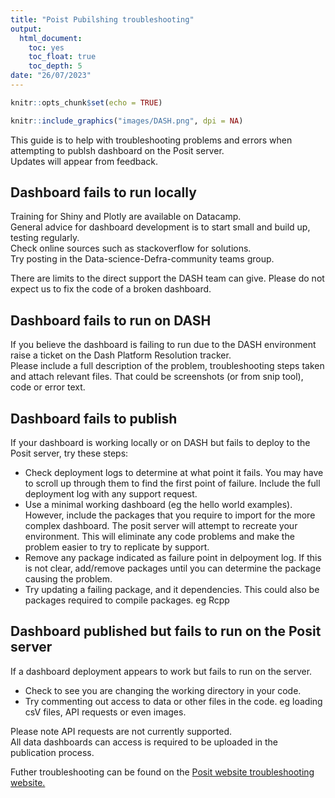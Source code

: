 ```yaml
---
title: "Poist Pubilshing troubleshooting"
output:
  html_document:
    toc: yes
    toc_float: true
    toc_depth: 5
date: "26/07/2023"
---
```


```r
knitr::opts_chunk$set(echo = TRUE)
```

```r
knitr::include_graphics("images/DASH.png", dpi = NA)
```

This guide is to help with troubleshooting problems and errors when attempting to publsh dashboard on the Posit server.  
Updates will appear from feedback.


## Dashboard fails to run locally

Training for Shiny and Plotly are available on Datacamp.  
General advice for dashboard development is to start small and build up, testing regularly.  
Check online sources such as stackoverflow for solutions.  
Try posting in the Data-science-Defra-community teams group.  
  
There are limits to the direct support the DASH team can give.
Please do not expect us to fix the code of a broken dashboard.

## Dashboard fails to run on DASH

If you believe the dashboard is failing to run due to the DASH environment raise a ticket on the Dash Platform 
Resolution tracker.  
Please include a full description of the problem, troubleshooting steps taken and attach relevant files. That could be screenshots (or from snip tool), code or error text.

## Dashboard fails to publish

If your dashboard is working locally or on DASH but fails to deploy to the Posit server, try these steps:

* Check deployment logs to determine at what point it fails. You may have to scroll up through them to find the first point of failure. Include the full deployment log with any support request.
* Use a minimal working dashboard (eg the hello world examples). However, include the packages that you require to import for the more complex dashboard. The posit server will attempt to recreate your environment. This will eliminate any code problems and make the problem easier to try to replicate by support.
* Remove any package indicated as failure point in delpoyment log. If this is not clear, add/remove packages until you can determine the package causing the problem.
* Try updating a failing package, and it dependencies. This could also be packages required to compile packages. eg Rcpp



## Dashboard published but fails to run on the Posit server

If a dashboard deployment appears to work but fails to run on the server.

* Check to see you are changing the working directory in your code.
* Try commenting out access to data or other files in the code. eg loading csV files, API requests or even images.

Please note API requests are not currently supported.  
All data dashboards can access is required to be uploaded in the publication process.

Futher troubleshooting can be found on the [Posit website troubleshooting website.]('https://docs.posit.co/connect/user/troubleshooting/')


